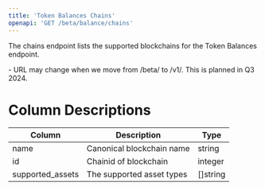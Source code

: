 ```yaml
---
title: 'Token Balances Chains'
openapi: 'GET /beta/balance/chains'
---
```


The chains endpoint lists the supported blockchains for the Token Balances endpoint.

<Note>
  - URL may change when we move from /beta/ to /v1/. This is planned in Q3 2024.
</Note>

# Column Descriptions

| Column                    | Description                                 | Type                |
|---------------------------|---------------------------------------------|---------------------|
| name                      | Canonical blockchain name                   | string              |
| id                        | Chainid of blockchain                       | integer             |
| supported_assets          | The supported asset types                   | []string            |
